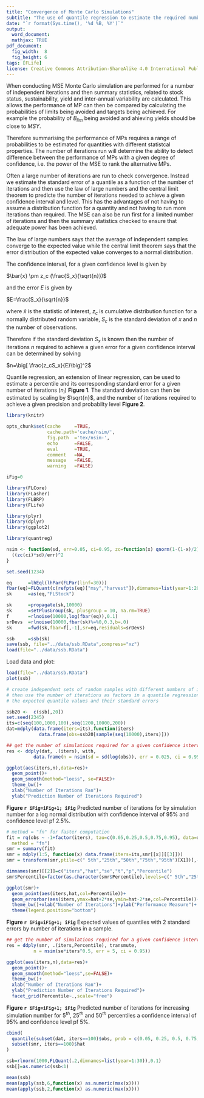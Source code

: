 ```yaml
---
title: "Convergence of Monte Carlo Simulations"
subtitle: "The use of quantile regression to estimate the required number of iterations when conducting MSE"
date: "`r format(Sys.time(), '%d %B, %Y')`"
output:
  word_document:
  mathjax: TRUE
pdf_document:
  fig_width:  8 
  fig_height: 6 
tags: [FLife]
license: Creative Commons Attribution-ShareAlike 4.0 International Public License
---
```


When conducting MSE Monte Carlo simulation are performed for a number of independent iterations and then summary statistics, related to stock status, sustainability, yield and inter-annual variability are calculated. This allows the performance of MP can then be compared by calculating the probabilities of limits being avoided and targets being achieved. For example the probability of $B_{lim}$ being avoided and ahieving yields should be close to $MSY$. 

Therefore summarising the performance of MPs requires a range of probabilities to be estimated for quantities with different statistcal properties. The number of iterations run will determine the ability to detect difference between the performance of MPs with a given degree of confidence, i.e. the power of the MSE to rank the alternative MPs. 

Often a large number of iterations are run to check convergence. Instead we estimate the standard error of a quantile as a function of the number of iterations and then use the law of large numbers and the central limit theorem to predicte the number of iterations needed to achieve a given confidence interval and level. This has the advantages of not having to assume a distribution function for a quantity and not having to run more iterations than required. The MSE can also be run first for a limited number of iterations and then the summary statistics checked to ensure that adequate power has been achieved.

The law of large numbers says that the average of independent samples converge to the expected value while the central limit theorem says that the error distribution of the expected value converges to a normal distribution. 

The confidence interval, for a given confidence level is given by

$\bar{x} \pm z_c (\frac{S_x}{\sqrt{n}})$

and the error $E$ is given by 

$E=\frac{S_x}{\sqrt{n}}$

where $\bar{x}$ is the statistic of interest, $z_c$ is cumulative distribution function for a normally distributed random variable, $S_c$ is the standard deviation of $x$ and $n$ the number of observations.


Therefore if the standard deviation $S_x$ is known then the number of iterations $n$ required to achieve a given error for a given confidence interval can be determined by solving

$n=\big[ \frac{z_cS_x}{E}\big]^2$


Quantile regression, an extension of linear regression, can  be used to estimate a percentile and its corresponding standard error for a given number of iterations ($n_i$) **Figure 1**. The standard deviation can then be estimated by scaling by $\sqrt{n}$, and the number of iterations required to achieve a given precision and probabilty level **Figure 2**. 

```r
library(knitr)

opts_chunk$set(cache     =TRUE,
               cache.path='cache/nsim/',
               fig.path  ='tex/nsim-',
               echo      =FALSE,
               eval      =TRUE,
               comment   =NA,
               message   =FALSE,
               warning   =FALSE)

iFig=0
```

  
```r
library(FLCore)
library(FLasher)
library(FLBRP)
library(FLife)

library(plyr)
library(dplyr)
library(ggplot2)

library(quantreg)
```

```r
nsim <- function(sd, err=0.05, ci=0.95, zc=function(x) qnorm(1-(1-x)/2)){
  ((zc(ci)*sd)/err)^2
}
```

```r
set.seed(1234)

eq      =lhEql(lhPar(FLPar(linf=30)))
fbar(eq)=FLQuant(c(refpts(eq)["msy","harvest"]),dimnames=list(year=1:20))
sk      =as(eq,"FLStock")

sk      =propagate(sk,10000)
sk      =setPlusGroup(sk, plusgroup = 10, na.rm=TRUE) 
f       =rlnoise(10000,log(fbar(eq)),0.1)
srDevs  =rlnoise(10000,fbar(sk)%=%0,0.3,b=.0)
sk      =fwd(sk,fbar=f[,-1],sr=eq,residuals=srDevs) 

ssb     =ssb(sk)
save(ssb, file="../data/ssb.RData",compress="xz")
load(file="../data/ssb.RData")

```




Load data and plot:
```r
load(file="../data/ssb.RData")
plot(ssb)
```



```r
# create independent sets of random samples with different numbers of iterations
# then use the number of iterations as factors in a quantile regression to estimate 
# the expected quantile values and their standard errors

ssb20 <-  c(ssb[,20])
set.seed(2345)
its=c(seq(100,1000,100),seq(1200,10000,200))
dat=mdply(data.frame(iters=its),function(iters) 
            data.frame(obs=ssb20[sample(seq(10000),iters)]))
```


```r
## get the number of simulations required for a given confidence interval and level
res <- ddply(dat, .(iters), with, 
          data.frame(n = nsim(sd = sd(log(obs)), err = 0.025, ci = 0.95) ))       

ggplot(aes(iters,n),data=res)+    
  geom_point()+ 
  geom_smooth(method="loess", se=FALSE)+
  theme_bw()+
  xlab("Number of Iterations Ran")+
  ylab("Prediction Number of Iterations Required")
```
**Figure `r iFig=iFig+1; iFig`** Predicted number of iterations for by simulation number for a log normal distribution with confidence interval of 95% and confidence level pf 2.5%.



```r
# method = "fn" for faster computation
fit = rq(obs ~ -1+factor(iters), tau=c(0.05,0.25,0.5,0.75,0.95), data=dat,
  method = "fn")
smr = summary(fit)
smr = mdply(1:5, function(x) data.frame(iters=its,smr[[x]][[3]]))
smr = transform(smr,ptile=c(" 5th","25th","50th","75th","95th")[X1])[,-1]

dimnames(smr)[[2]]=c("iters","hat","se","t","p","Percentile")
smr$Percentile=factor(as.character(smr$Percentile),levels=c(" 5th","25th","50th","75th","95th"))
```

```r
ggplot(smr)+       
  geom_point(aes(iters,hat,col=Percentile))+
  geom_errorbar(aes(iters,ymax=hat+2*se,ymin=hat-2*se,col=Percentile))+
  theme_bw()+xlab("Number of Iterations")+ylab("Performance Measure")+  
  theme(legend.position="bottom")  
```

**Figure `r iFig=iFig+1; iFig`** Expected values of quantiles with 2 standard errors by number of iterations in a sample.


```r
## get the number of simulations required for a given confidence interval and level
res = ddply(smr, .(iters,Percentile), transmute, 
          n = nsim(se*iters^0.5, err = 5, ci = 0.95))      

ggplot(aes(iters,n),data=res)+    
  geom_point()+ 
  geom_smooth(method="loess",se=FALSE)+
  theme_bw()+
  xlab("Number of Iterations Ran")+
  ylab("Prediction Number of Iterations Required")+
  facet_grid(Percentile~.,scale="free")
```
**Figure `r iFig=iFig+1; iFig`** Predicted number of iterations for increasing simulation number for $5^{th}$, $25^{th}$ and $50^{th}$ percentiles a confidence interval of 95% and confidence level pf 5%.



```r
cbind(
  quantile(subset(dat, iters==100)$obs, prob = c(0.05, 0.25, 0.5, 0.75, 0.95)),
  subset(smr, iters==100)$hat
)
```




```r
ssb=rlnorm(1000,FLQuant(.2,dimnames=list(year=1:30)),0.1)
ssb[]=as.numeric(ssb<1)

mean(ssb)
mean(apply(ssb,6,function(x) as.numeric(max(x))))
mean(apply(ssb,2,function(x) as.numeric(max(x))))
```


